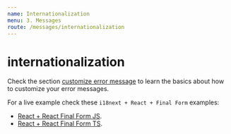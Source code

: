 ```yaml
---
name: Internationalization
menu: 3. Messages
route: /messages/internationalization
---
```


# internationalization

Check the section [customize error message](/messages/error-message) to learn the basics about how to customize your error messages.

For a live example check these `i18next + React + Final Form` examples:

- [React + React Final Form JS](https://codesandbox.io/s/github/lemoncode/fonk/tree/master/examples/docs/messages/js/react-final-form/i18n-using-message).
- [React + React Final Form TS](https://codesandbox.io/s/github/lemoncode/fonk/tree/master/examples/docs/messages/ts/react-final-form/i18n-using-message).
